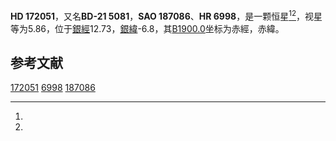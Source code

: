 {{Starbox begin
| name = HD 172051
}}
{{Starbox observe
| epoch = [[J2000.0|J2000.0]]
| constell = {{星座名待查}}<ref name=SIMBAD>{{cite web
 | url=http://simbad.u-strasbg.fr/simbad/sim-id?Ident=HR+6998
 | title =Pulsating variable Star
 | publisher=Centre de Données astronomiques de Strasbourg
 | work=SIMBAD
 | accessdate=2012-07-13}}</ref><ref name=DATA>{{cite web
 | url=http://vizier.u-strasbg.fr/viz-bin/VizieR-5?-out.add=.&-source=5050&-corr=PK=HR&-out.max=9999&HR=6998
 | title=VizieR Detailed Page
 | accessdate=2012-07-13
 | archive-date=2016-03-05
 | archive-url=https://web.archive.org/web/20160305012324/http://vizier.u-strasbg.fr/viz-bin/VizieR-5?-out.add=.&-source=5050&-corr=PK=HR&-out.max=9999&HR=6998
 | dead-url=no
 }}</ref>
| 星官 = 
| ra = {{RA|18|38|53.4}}<ref name=SIMBAD /><ref name=DATA />
| dec = {{DEC|-21|3|7}}<ref name=SIMBAD /><ref name=DATA />
| appmag_v = 5.86<ref name=SIMBAD /><ref name=DATA />
}}
{{Starbox character
| class = G4V<ref name=SIMBAD /><ref name=DATA />
| b-v = 0.68<ref name=SIMBAD /><ref name=DATA />
| u-b = 0.14<ref name=SIMBAD /><ref name=DATA />
| r-i = <ref name=SIMBAD /><ref name=DATA />
| variable = 
}}
{{Starbox astrometry
| radial_v = 0.14
| prop_mo_ra = 36
| parallax = 0.072
| p_error = 
}}
{{Starbox catalog
| names =BD-21 5081，[[SAO星表|SAO]] 187086，[[HD星表|HD]] 172051，[[HR星表|HR]] 6998}}
{{Starbox reference |Simbad=HR+6998}}
{{Starbox end}}

'''HD 172051'''，又名'''BD-21 5081'''，'''SAO 187086'''、'''HR 6998'''，是一颗恒星<ref name=SIMBAD /><ref name=DATA />，视星等为5.86，位于[[銀道座標系|銀經]]12.73，[[銀道座標系|銀緯]]-6.8，其[[B1900.0|B1900.0]]坐标为赤經{{RA|18|32|55.6}}，赤緯{{DEC|-21|-6.8|4}}。

== 参考文献 ==
{{reflist}}

{{star-stub}}

[[Category:HD和HDE天體|172051]]
[[Category:HR天體|6998]]
[[Category:SAO天體|187086]]